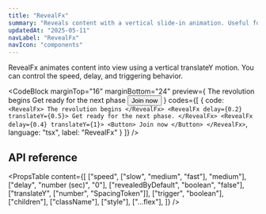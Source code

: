 ```yaml
---
title: "RevealFx"
summary: "Reveals content with a vertical slide-in animation. Useful for motion-enhanced entrances of sections or cards."
updatedAt: "2025-05-11"
navLabel: "RevealFx"
navIcon: "components"
---
```


RevealFx animates content into view using a vertical translateY motion. You can control the speed, delay, and triggering behavior.

<CodeBlock
  marginTop="16"
  marginBottom="24"
  preview={
    <Column fillWidth>
      <RevealFx padding="8">
        <Text variant="heading-strong-l">The revolution begins</Text>
      </RevealFx>
      <RevealFx padding="8" marginBottom="16" delay={0.2} translateY={0.5} onBackground="neutral-weak">
        Get ready for the next phase
      </RevealFx>
      <RevealFx padding="8" delay={0.4} translateY={1}>
        <Button href="https://designengineers.club" size="s" data-border="rounded">Join now</Button>
      </RevealFx>
    </Column>
  }
  codes={[
    {
      code:
`<RevealFx>
    The revolution begins
</RevealFx>
<RevealFx delay={0.2} translateY={0.5}>
    Get ready for the next phase.
</RevealFx>
<RevealFx delay={0.4} translateY={1}>
    <Button>
      Join now
    </Button>
</RevealFx>`,
      language: "tsx",
      label: "RevealFx"
    }
  ]}
/>

## API reference

<PropsTable
  content={[
    ["speed", ["slow", "medium", "fast"], "medium"],
    ["delay", "number (sec)", "0"],
    ["revealedByDefault", "boolean", "false"],
    ["translateY", ["number", "SpacingToken"]],
    ["trigger", "boolean"],
    ["children"],
    ["className"],
    ["style"],
    ["...flex"],
  ]}
/>
